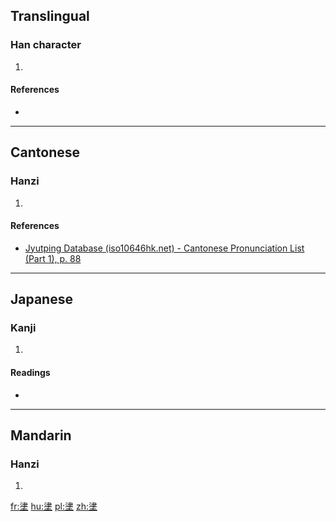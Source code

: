 ==Translingual==

===Han character===
{{Han char|rn=32|rad=土|as=09|sn=12|four=35104|canj=EQG|ids=⿱津土}}

# {{defn|Han|sort=土09}}

====References====
* {{Han ref|kx=0234.220|dkj=05292|dj=0472.130|hdz=10467.030|uh=583B|ud=22587|bh=D8B3|bd=55475}}

----

==Cantonese==

===Hanzi===
{{yue-hanzi|jyut=[[zeon1]]|y=jeun1}}

# {{defn|lang=yue|sort=土09}}

====References====
* [http://www.iso10646hk.net/jp/document/download.jsp Jyutping Database (iso10646hk.net) - Cantonese Pronunciation List (Part 1), p. 88]

----

==Japanese==

===Kanji===
{{ja-kanji|grade=|rs=土09}}

# {{defn|lang=ja|sort=土09}}

====Readings====
* {{ja-readings|on=[[しん]] (shin)|kun=[[うるおひ]] (uruohi), [[うるおう]] (uruou)}}

----

==Mandarin==

===Hanzi===
{{cmn-hanzi|pin=[[zhēn]] ([[zhen1]])|wg=chen<sup>1</sup>}}

# {{defn|lang=cmn|sort=土09}}

[[fr:堻]]
[[hu:堻]]
[[pl:堻]]
[[zh:堻]]
